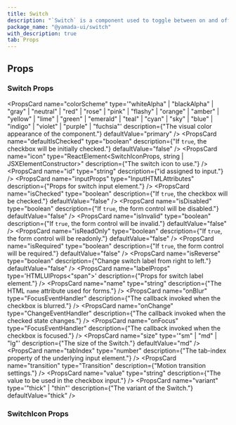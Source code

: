 ```yaml
---
title: Switch
description: "`Switch` is a component used to toggle between on and off states."
package_name: "@yamada-ui/switch"
with_description: true
tab: Props
---
```


## Props

### Switch Props

<PropsCard
  name="colorScheme"
  type='"whiteAlpha" | "blackAlpha" | "gray" | "neutral" | "red" | "rose" | "pink" | "flashy" | "orange" | "amber" | "yellow" | "lime" | "green" | "emerald" | "teal" | "cyan" | "sky" | "blue" | "indigo" | "violet" | "purple" | "fuchsia"'
  description={"The visual color appearance of the component."}
  defaultValue="primary"
/>
<PropsCard
  name="defaultIsChecked"
  type="boolean"
  description={"If `true`, the checkbox will be initially checked."}
  defaultValue="false"
/>
<PropsCard
  name="icon"
  type="ReactElement<SwitchIconProps,
  string | JSXElementConstructor<any>>"
  description={"The switch icon to use."}
/>
<PropsCard name="id" type="string" description={"id assigned to input."} />
<PropsCard
  name="inputProps"
  type="InputHTMLAttributes<HTMLInputElement>"
  description={"Props for switch input element."}
/>
<PropsCard
  name="isChecked"
  type="boolean"
  description={"If `true`, the checkbox will be checked."}
  defaultValue="false"
/>
<PropsCard
  name="isDisabled"
  type="boolean"
  description={"If `true`, the form control will be disabled."}
  defaultValue="false"
/>
<PropsCard
  name="isInvalid"
  type="boolean"
  description={"If `true`, the form control will be invalid."}
  defaultValue="false"
/>
<PropsCard
  name="isReadOnly"
  type="boolean"
  description={"If `true`, the form control will be readonly."}
  defaultValue="false"
/>
<PropsCard
  name="isRequired"
  type="boolean"
  description={"If `true`, the form control will be required."}
  defaultValue="false"
/>
<PropsCard
  name="isReverse"
  type="boolean"
  description={"Change switch label from right to left."}
  defaultValue="false"
/>
<PropsCard
  name="labelProps"
  type='HTMLUIProps<"span">'
  description={"Props for switch label element."}
/>
<PropsCard
  name="name"
  type="string"
  description={"The HTML `name` attribute used for forms."}
/>
<PropsCard
  name="onBlur"
  type="FocusEventHandler<HTMLInputElement>"
  description={"The callback invoked when the checkbox is blurred."}
/>
<PropsCard
  name="onChange"
  type="ChangeEventHandler<HTMLInputElement>"
  description={"The callback invoked when the checked state changes."}
/>
<PropsCard
  name="onFocus"
  type="FocusEventHandler<HTMLInputElement>"
  description={"The callback invoked when the checkbox is focused."}
/>
<PropsCard
  name="size"
  type='"sm" | "md" | "lg"'
  description={"The size of the Switch."}
  defaultValue="md"
/>
<PropsCard
  name="tabIndex"
  type="number"
  description={"The tab-index property of the underlying input element."}
/>
<PropsCard
  name="transition"
  type="Transition"
  description={"Motion transition settings."}
/>
<PropsCard
  name="value"
  type="string"
  description={"The value to be used in the checkbox input."}
/>
<PropsCard
  name="variant"
  type='"thick" | "thin"'
  description={"The variant of the Switch."}
  defaultValue="thick"
/>

### SwitchIcon Props

<PropsCard name="isActive" type="boolean" />
<PropsCard name="isChecked" type="boolean" />
<PropsCard name="isFocused" type="boolean" />
<PropsCard name="isHovered" type="boolean" />

